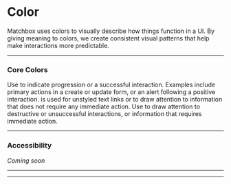 

# Color
Matchbox uses colors to visually describe how things function in a UI. By giving meaning to colors, we create consistent visual patterns that help make interactions more predictable.

---

### Core Colors
<ColorDescription name='color-green-base' alternative='color-green-dark'>
  Use <Token name='color-green-base' /> to indicate progression or a successful interaction. Examples include primary actions in a create or update form, or an alert following a positive interaction.
</ColorDescription>

<ColorDescription name='color-blue-base' alternative='color-blue-dark'>
  <Token name='color-blue-base' />  is used for unstyled text links or to draw attention to information that does not require any immediate action.
</ColorDescription>

<ColorDescription name='color-red-base'>
  Use <Token name='color-red-base' /> to draw attention to destructive or unsuccessful interactions, or information that requires immediate action.
</ColorDescription>

---

### Accessibility

_Coming soon_

---

<Palettes />

---

